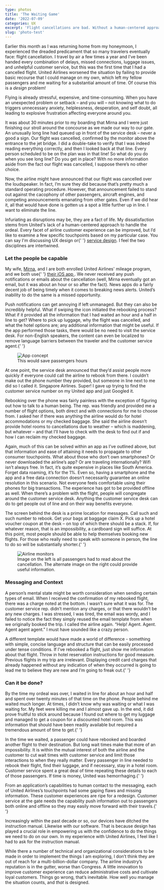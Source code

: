```yaml
---
type: photos
title: 'The Waiting Game'
date: '2022-07-09'
categories: UX
excerpt: 'Flight cancellations are bad. Without a human-centered approach to service design, airline companies exacerbate the situation.'
slug: 'photo-test'
---
```


<p>
  Earlier this month as I was returning home from my honeymoon, I experienced
  the dreaded predicament that so many travelers eventually face: flight
  cancellation. I travel by air a few times a year and I’ve been handed every
  combination of delays, missed connections, luggage issues, and unhelpful
  customer service, but this was the first time that I had a cancelled flight.
  United Airlines worsened the situation by failing to provide basic recourse
  that I could manage on my own, which left my fellow passengers and me waiting
  for a substantial amount of time. Of course this is a <em>design</em> problem!
</p>

<p>
  Flying is already stressful, expensive, and time-consuming. When you have an
  unexpected problem or setback – and you will – not knowing what to do triggers
  unnecessary anxiety, helplessness, desperation, and self doubt, all leading to
  explosive frustration affecting everyone around you.
</p>

<p>
  It was about 30 minutes prior to my boarding that Mirna and I were just
  finishing our stroll around the concourse as we made our way to our gate. An
  unusually long line had queued up in front of the service desk – never a good
  a sign. Our flight was cancelled, confirmed by the monitor above the entrance
  to the jet bridge. I did a double-take to verify that I was indeed reading
  everything correctly, and then I looked back at that line. Every person
  scheduled to be on the plan was in that line! So what do you do when you see
  long line? Do you get in place? With no more information aside from the fact
  our flight was cancelled, I suppose there’s no other choice.
</p>

<p>
  Now, the airline might have announced that our flight was cancelled over the
  loudspeaker. In fact, I’m sure they did because that’s pretty much a standard
  operating procedure. However, that announcement failed to stand out against
  the cacophony of other passengers, aircraft engines, and competing
  announcements emanating from other gates. Even if we did hear it, all that
  would have done is gotten us a spot a little further up in line. I want to
  eliminate the line.
</p>

<p>
  Infuriating as disruptions may be, they are a fact of life. My dissatisfaction
  stems from United's lack of a human-centered approach to handle the ordeal.
  Every facet of airline customer experience can be improved, but I’d like to
  examine a few specific touchpoints based on my particular case. You can say
  I'm discussing UX design or{' '}
  <a href="http://en.wikipedia.org/wiki/Service_design">service design</a>. I
  feel the two disciplines are intertwined.
</p>

<h3>Let the people be capable</h3>

<p>
  My wife, <a href="http://twitter.com/mirnasoares">Mirna</a>, and I are both
  enrolled United Airlines' mileage program, and we both use{' '}
  <a
    href="https://itunes.apple.com/us/app/united-airlines/id449945214?mt=8"
    title="United Airlines for iPhone"
  >
    their iOS app
  </a>
  . We never received any push notifications or emails about the cancellation (well,
  Mirna eventually got an email, but it was about an hour or so after the fact).
  News apps do a fairly decent job of being timely when it comes to breaking news
  alerts. United’s inability to do the same is a missed opportunity.
</p>

<p>
  Push notifications can get annoying if left unmanaged. But they can also be
  incredibly helpful. What if swiping the icon initiated the rebooking process?
  What if it provided all the information that I had waited an hour and a half
  in line to get? Where to pick up luggage, why the flight was cancelled, and
  what the hotel options are; any additional information that might be useful.
  If the app performed those tasks, there would be no need to visit the service
  desk. For non-English speakers, the content can even be localized to remove
  language barriers between the traveler and the customer service agent.{' '}
</p>

<figure class="narrow">
  <img
    src="https://ik.imagekit.io/jaredcunhadotcom/airline-app.png"
    alt="App concept"
  />
  <figcaption>This would save passengers hours</figcaption>
</figure>

<p>
  At one point, the service desk announced that they’d assist people more
  quickly if everyone could call the airline to rebook from there. I couldn’t
  make out the phone number they provided, but someone in line next to me did so
  I called it. Singapore Airlines. Super! I gave up trying to find the customer
  service number on my United app and just Googled it.
</p>

<p>
  Rebooking over the phone was fairly painless with the exception of figuring
  out how to talk to a human being. The rep. was friendly and provided me a
  number of flight options, both direct and with connections for me to choose
  from. I asked her if there was anything the airline would do for hotel
  accommodations or my checked baggage. She said the airline doesn’t provide
  hotel rooms to cancellations due to weather – which is maddening, but whatever
  – and that I’ll have to check with the desk to find out if and how I can
  reclaim my checked baggage.
</p>

<p>
  Again, much of this can be solved within an app as I’ve outlined above, but
  that information and ease of attaining it needs to propagate to other consumer
  touchpoints. What about those who don’t own smartphones? Or never downloaded
  the airline’s app? Or are traveling internationally? Wifi isn’t always free.
  In fact, it’s quite expensive in places like South America. Forget data
  roaming, it’s for the 1%. Even so, having a smartphone and the app and a free
  data connection doesn’t necessarily guarantee an online resolution in this
  scenario. Not everyone feels comfortable using their phones for big
  transactions. The experience has got to be provided offline as well. When
  there’s a problem with the flight, people will congregate around the customer
  service desk. Anything the customer service desk can do to get people out of
  line and on their way benefits everyone.
</p>

<p>
  The screen behind the desk is a prime location for messages. Call such and
  such number to rebook. Get your bags at baggage claim X. Pick up a hotel
  voucher coupon at the desk – on top of which there should be a stack. If, for
  whatever reason, that is an impossibility, a cardboard sign will suffice. At
  this point, most people should be able to help themselves booking new flights.
  For those who really need to speak with someone in person, the line to do so
  will be substantially shorter.{' '}
</p>

<figure class="narrow">
  <img
    src="https://ik.imagekit.io/jaredcunhadotcom/airline-monitor.png"
    alt="Airline monitors"
  />
  <figcaption>
    Image on the left is all passengers had to read about the cancellation. The
    alternate image on the right could provide useful information.
  </figcaption>
</figure>

<h3>Messaging and Context</h3>

<p>
  A person’s mental state might be worth consideration when sending certain
  types of email. When I received the confirmation of my rebooked flight, there
  was a charge noted at the bottom. I wasn’t sure what it was for. The customer
  service rep. didn’t mention any charges, or that there wouldn’t be any new
  charges. I was stressed, I was tired, the email was wordy, and I failed to
  notice the fact they simply reused the email template from when we originally
  booked the trip. I called the airline again. “Help! Agent. Agent. Agent agent
  agent.” I must have sounded like a crazy person.
</p>

<p>
  A different template would have made a world of difference - something with
  simple, concise language and structure that can be easily processed under
  tense conditions. If I’ve rebooked a flight, just show me information about
  that flight. Throw in hotel reservation instructions for good measure.
  Previous flights in my trip are irrelevant. Displaying credit card charges
  that already happened without any indication of when they occurred is going to
  lead me to believe they are new and I’m going to freak out.{' '}
</p>

<h3>Can it be done?</h3>

<p>
  By the time my ordeal was over, I waited in line for about an hour and half
  and spent over twenty minutes of that time on the phone. People behind me
  waited much longer. At times, I didn’t know why was waiting or what I was
  waiting for. My feet were killing me and I almost gave up. In the end, it did
  prove fruitful to stick around because I found out where to get my luggage and
  managed to get a coupon for a discounted hotel room. This was information that
  should have been readily available but required a tremendous amount of time to
  get.{' '}
</p>

<p>
  In the time we waited, a passenger could have rebooked and boarded another
  flight to their destination. But long wait times make that more of an
  impossibility. It is within the mutual interest of both the airline and the
  customer to cut wait times with customer service and limit those interactions
  to when they really matter. Every passenger in line needed to rebook their
  flight, find their luggage, and if necessary, stay in a hotel room. Customer
  service spent a great deal of time repeating these details to each of those
  passengers. If time is money, United was hemorrhaging.{' '}
</p>

<p>
  From an application’s capabilities to human contact to the messaging, each of
  United Airlines’s touchpoints had some gaping flaws and missing information.
  These customer experiences are ripe for a redesign. Customer service at the
  gate needs the capability push information out to passengers both online and
  offline so they may easily move forward with their travels.{' '}
</p>

<p>
  Increasingly within the past decade or so, our devices have ditched the
  instruction manual. Likewise with our software. That is because design has
  played a crucial role in empowering us with the confidence to do the things we
  need to do on our own. In my experience with United Airlines, I feel like I
  had to ask for the instruction manual.
</p>

<p>
  While there a number of technical and organizational considerations to be made
  in order to implement the things I am exploring, I don’t think they are out of
  reach for a multi-billion-dollar company. The airline industry’s reputation is
  in the gutter, worse than Congress. A little innovation to improve customer
  experience can reduce administrative costs and cultivate loyal customers.
  Things go wrong, that’s inevitable. How well you manage the situation counts,
  and <em>that</em> is designed.
</p>
